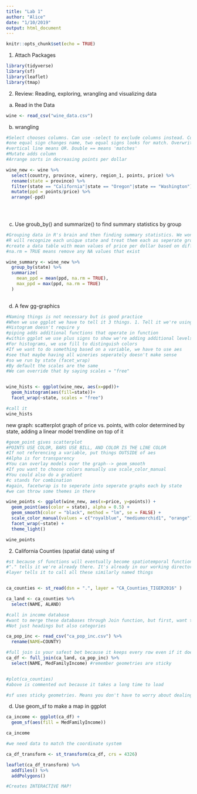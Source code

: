 ```yaml
---
title: "Lab 1"
author: "Alice"
date: "1/10/2019"
output: html_document
---
```


```r
knitr::opts_chunk$set(echo = TRUE)
```

1. Attach Packages

```r
library(tidyverse)
library(sf)
library(leaflet)
library(tmap)
```
2. Review: Reading, exploring, wrangling and visualizing data

a. Read in the Data

```r

wine <- read_csv("wine_data.csv")

```

b. wrangling
```r

#Select chooses columns. Can use -select to exclude columns instead. Columns go in the order you write them down after select
#one equal sign changes name, two equal signs looks for match. Overwrite province to state
#vertical line means OR. Double == means 'matches'
#Mutate adds column
#Arrange sorts in decreasing points per dollar

wine_new <- wine %>% 
  select(country, province, winery, region_1, points, price) %>%  
  rename(state = province) %>% 
  filter(state == "California"|state == "Oregon"|state == "Washington") %>%  
  mutate(ppd = points/price) %>% 
  arrange(-ppd)


  
```

c. Use groub_by() and summarize() to find summary statistics by group
```r
#Grouping data in R's brain and then finding summary statistics. We won't see these groups, but R will be doing it behind the scenes. It will calculate things based on different levels. 
#R will recognize each unique state and treat them each as seperate groups for following calculations
#create a data table with mean values of price per dollar based on different group.
#na.rm = TRUE means remove any NA values that exist

wine_summary <- wine_new %>% 
  group_by(state) %>% 
  summarize(
    mean_ppd = mean(ppd, na.rm = TRUE),
    max_ppd = max(ppd, na.rm = TRUE)
  )
  
```

d. A few gg-graphics

```r
#Naming things is not necessary but is good practice
#When we use ggplot we have to tell it 3 things. 1. Tell it we're using GGplot 2. Tell it what data we're using. 3. Tell it what type of plot
#Histogram doesn't require y
#piping adds additional functions that operate in function
#within ggplot we use plus signs to show we're adding additional levels
#For histograms, we use fill to distinguish colors
#If we want to do something based on a variable, we have to use aes
#see that maybe having all wineries seperately doesn't make sense 
#so we run by state (facet_wrap)
#By default the scales are the same
#We can override that by saying scales = "free"


wine_hists <- ggplot(wine_new, aes(x=ppd))+
  geom_histogram(aes(fill=state))+
  facet_wrap(~state, scales = "free")

#call it
wine_hists


```

new graph: scatterplot graph of price vs. points, with color determined by state, adding a linear model trendline on top of it

```r

#geom_point gives scatterplot
#POINTS USE COLOR, BARS USE BILL, AND COLOR IS THE LINE COLOR
#If not referencing a variable, put things OUTSIDE of aes
#Alpha is for transparency
#You can overlay models over the graph--> geom_smooth
#If you want to choose colors manually use scale_color_manual
#You could also do a gradient
#c stands for combination
#again, facetwrap is to seperate into seperate graphs each by state
#we can throw some themes in there

wine_points <- ggplot(wine_new, aes(x=price, y=points)) +
  geom_point(aes(color = state), alpha = 0.5) +
  geom_smooth(color = "black", method = "lm", se = FALSE) +
  scale_color_manual(values = c("royalblue", "mediumorchid1", "orange")) +
  facet_wrap(~state) +
  theme_light()

wine_points

```

2. California Counties (spatial data) using sf

```r

#st because sf functions will eventually become spatiotemporal functions
#"." tells it we're already there. It's already in our working directory
#layer tells it to call all these similarly named things


ca_counties <- st_read(dsn = ".", layer = "CA_Counties_TIGER2016" )

ca_land <- ca_counties %>% 
  select(NAME, ALAND)

#call in income database
#want to merge these databases through Join function, but first, want to check that the variables are named in ways that match
#Not just headings but also categories

ca_pop_inc <- read_csv("ca_pop_inc.csv") %>% 
  rename(NAME=COUNTY)

#full join is your safest bet because it keeps every row even if it doesn't have a match in the other dataframe
ca_df <- full_join(ca_land, ca_pop_inc) %>% 
  select(NAME, MedFamilyIncome) #remember geometries are sticky


#plot(ca_counties)
#above is commented out because it takes a long time to load

#sf uses sticky geometries. Means you don't have to worry about dealing with the geometry. It just stays there
```

d. Use geom_sf to make a map in ggplot

```r

ca_income <- ggplot(ca_df) +
  geom_sf(aes(fill = MedFamilyIncome))

ca_income

#we need data to match the coordinate system

ca_df_transform <- st_transform(ca_df, crs = 4326)

leaflet(ca_df_transform) %>% 
  addTiles() %>% 
  addPolygons()

#Creates INTERACTIVE MAP!

```

